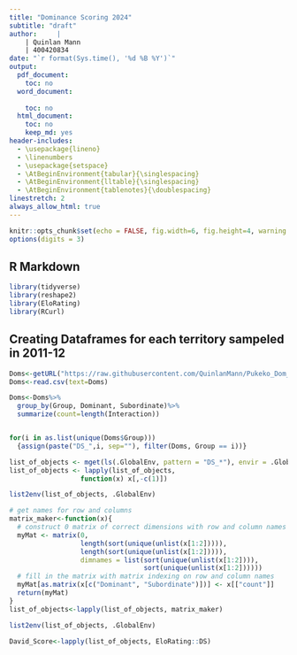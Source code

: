 ---
title: "Dominance Scoring 2024"
subtitle: "draft" 
author:     | 
    | Quinlan Mann
    | 400420834
date: "`r format(Sys.time(), '%d %B %Y')`"
output:
  pdf_document:
    toc: no
  word_document:
    
    toc: no
  html_document:
    toc: no
    keep_md: yes
header-includes:
  - \usepackage{lineno}
  - \linenumbers
  - \usepackage{setspace}
  - \AtBeginEnvironment{tabular}{\singlespacing}
  - \AtBeginEnvironment{lltable}{\singlespacing}
  - \AtBeginEnvironment{tablenotes}{\doublespacing}
linestretch: 2
always_allow_html: true
---

```{r, setup, include=F}
knitr::opts_chunk$set(echo = FALSE, fig.width=6, fig.height=4, warning = F, message = F)
options(digits = 3)
```

## R Markdown

```{r libraries, include=F}
library(tidyverse)
library(reshape2)
library(EloRating)
library(RCurl)
```

## Creating Dataframes for each territory sampeled in 2011-12


```{r Datafrmes, echo=FALSE}
Doms<-getURL("https://raw.githubusercontent.com/QuinlanMann/Pukeko_Dom_Observations/main/Dom_Obs_Master.csv")
Doms<-read.csv(text=Doms)

Doms<-Doms%>%
  group_by(Group, Dominant, Subordinate)%>%
  summarize(count=length(Interaction))


for(i in as.list(unique(Doms$Group))) 
  {assign(paste("DS_",i, sep=""), filter(Doms, Group == i))}

list_of_objects <- mget(ls(.GlobalEnv, pattern = "DS_*"), envir = .GlobalEnv)
list_of_objects <- lapply(list_of_objects, 
                  function(x) x[,-c(1)])

list2env(list_of_objects, .GlobalEnv)
```
```{r Matrix Creation}
# get names for row and columns
matrix_maker<-function(x){
  # construct 0 matrix of correct dimensions with row and column names
  myMat <- matrix(0, 
                  length(sort(unique(unlist(x[1:2])))), 
                  length(sort(unique(unlist(x[1:2])))), 
                  dimnames = list(sort(unique(unlist(x[1:2]))), 
                                  sort(unique(unlist(x[1:2])))))
  # fill in the matrix with matrix indexing on row and column names
  myMat[as.matrix(x[c("Dominant", "Subordinate")])] <- x[["count"]]
  return(myMat)
}
list_of_objects<-lapply(list_of_objects, matrix_maker)

list2env(list_of_objects, .GlobalEnv)
```
```{r David's Score Calculations}
David_Score<-lapply(list_of_objects, EloRating::DS)

```

